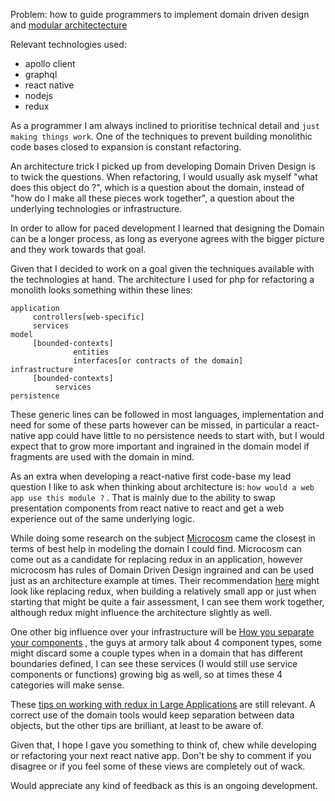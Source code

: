
Problem: how to guide programmers to implement domain driven design and [modular architectecture](https://dzone.com/refcardz/patterns-modular-architecture)

Relevant technologies used:

 - apollo client
 - graphql
 - react native
 - nodejs
 - redux

As a programmer I am always inclined to prioritise technical detail and `just making things work`.
One of the techniques to prevent building monolithic code bases closed to expansion is constant refactoring.

An architecture trick I picked up from developing Domain Driven Design is to twick the questions. When refactoring, I would usually ask myself "what does this object do ?", which is a question about the domain, instead of "how do I make all these pieces work together", a question about the underlying technologies or infrastructure.

In order to allow for paced development I learned that designing the Domain can be a longer process, as long as everyone agrees with the bigger picture and they work towards that goal.

Given that I decided to work on a goal given the techniques available with the technologies at hand. The architecture I used for php for refactoring a monolith looks something within these lines:

    application
         controllers[web-specific]
         services
    model
         [bounded-contexts]
                  entities
                  interfaces[or contracts of the domain]
    infrastructure
         [bounded-contexts]
              services
    persistence

These generic lines can be followed in most languages, implementation and need for some of these parts however can be missed, in particular a react-native app could have little to no persistence needs to start with, but I would expect that to grow more important and ingrained in the domain model if fragments are used with the domain in mind.

As an extra when developing a react-native first code-base my lead question I like to ask when thinking about architecture is: `how would a web app use this module ?` . That is mainly due to the ability to swap presentation components from react native to react and get a web experience out of the same underlying logic.

While doing some research on the subject [Microcosm](http://code.viget.com/microcosm/guides/quickstart.html) came the closest in terms of best help in modeling the domain I could find.
Microcosm can come out as a candidate for replacing redux in an application, however microcosm has rules of Domain Driven Design ingrained and can be used just as an architecture example at times.
Their recommendation [here](https://www.viget.com/articles/microcosm-our-data-layer-for-react) might look like replacing redux, when building a relatively small app or just when starting that might be quite a fair assessment, I can see them work together, although redux might influence the architecture slightly as well.

One other big influence over your infrastructure will be [How you separate your components](https://reactarmory.com/answers/how-should-i-separate-components) , the guys at armory talk about 4 component types, some might discard some a couple types when in a domain that has different boundaries defined, I can see these services (I would still use service components or functions) growing big as well, so at times these 4 categories will make sense.

These [tips on working with redux in Large Applications](https://techblog.appnexus.com/five-tips-for-working-with-redux-in-large-applications-89452af4fdcb) are still relevant. A correct use of the domain tools would keep separation between data objects, but the other tips are brilliant, at least to be aware of.

Given that, I hope I gave you something to think of, chew while developing or refactoring your next react native app.
Don't be shy to comment if you disagree or if you feel some of these views are completely out of wack.

Would appreciate any kind of feedback as this is an ongoing development.
